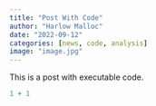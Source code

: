 ```yaml
---
title: "Post With Code"
author: "Harlow Malloc"
date: "2022-09-12"
categories: [news, code, analysis]
image: "image.jpg"
---
```


This is a post with executable code.

```r
1 + 1
```
